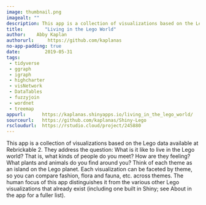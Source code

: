 ```yaml
---
image: thumbnail.png
imagealt: ""
description: This app is a collection of visualizations based on the Lego data available at Rebrickable 2. 
title:        "Living in the Lego World"
author:    Abby Kaplan
authorurl:     https://github.com/kaplanas
no-app-padding: true
date:         2019-05-31
tags:       
 - tidyverse
 - ggraph
 - igraph
 - highcharter
 - visNetwork
 - DataTables
 - fuzzyjoin
 - wordnet
 - treemap
appurl:      https://kaplanas.shinyapps.io/living_in_the_lego_world/
sourceurl:   https://github.com/kaplanas/Shiny-Lego
rscloudurl:  https://rstudio.cloud/project/245880
---
```


This app is a collection of visualizations based on the Lego data available at Rebrickable 2. They address the question: What is it like to live in the Lego world? That is, what kinds of people do you meet? How are they feeling? What plants and animals do you find around you? Think of each theme as an island on the Lego planet. Each visualization can be faceted by theme, so you can compare fashion, flora and fauna, etc. across themes. The human focus of this app distinguishes it from the various other Lego visualizations that already exist (including one built in Shiny; see About in the app for a fuller list).
  
